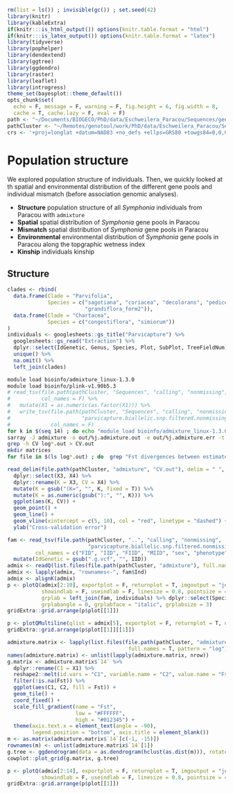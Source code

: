 ```r
rm(list = ls()) ; invisible(gc()) ; set.seed(42)
library(knitr)
library(kableExtra)
if(knitr:::is_html_output()) options(knitr.table.format = "html") 
if(knitr:::is_latex_output()) options(knitr.table.format = "latex") 
library(tidyverse)
library(pophelper)
library(dendextend)
library(ggtree)
library(ggdendro)
library(raster)
library(leaflet)
library(introgress)
theme_set(bayesplot::theme_default())
opts_chunk$set(
  echo = F, message = F, warning = F, fig.height = 6, fig.width = 8,
  cache = T, cache.lazy = F, eval = F)
path <- "~/Documents/BIOGECO/PhD/data/Eschweilera_Paracou/Sequences/genomics"
pathCluster <- "~/Remotes/genotoul/work/PhD/data/Eschweilera_Paracou/Sequences/genomics"
crs <- '+proj=longlat +datum=NAD83 +no_defs +ellps=GRS80 +towgs84=0,0,0'
```

# Population structure

We explored population structure of individuals. Then, we quickly looked at th spatial and environmental distribution of the different gene pools and individual mismatch (before association genomic analyses).

* __Structure__ population structure of all *Symphonia* individuals from Paracou with `admixture`
* __Spatial__ spatial distribution of *Symphonia* gene pools in Paracou
* __Mismatch__ spatial distribution of *Symphonia* gene pools in Paracou
* __Environmental__ environmental distribution of *Symphonia* gene pools in Paracou along the topgraphic wetness index
* __Kinship__ individuals kinship

## Structure

```r
clades <- rbind(
  data.frame(Clade = "Parvifolia",
             Species = c("sagotiana", "coriacea", "decolorans", "pedicellata", "wachenheimii", "grandiflora",
                         "grandiflora_form2")),
  data.frame(Clade = "Chartacea",
             Species = c("congestiflora", "simiorum"))
)
individuals <- googlesheets::gs_title("Parvicapture") %>% 
  googlesheets::gs_read("Extraction") %>% 
  dplyr::select(IdGenetic, Genus, Species, Plot, SubPlot, TreeFieldNum) %>% 
  unique() %>% 
  na.omit() %>% 
  left_join(clades)
```

```bash
module load bioinfo/admixture_linux-1.3.0
module load bioinfo/plink-v1.90b5.3
# read_tsv(file.path(pathCluster, "Sequences", "calling", "nonmissing", "parvicapture.biallelic.snp.filtered.nonmissing.bim"),
#          col_names = F) %>%
#   mutate(X1 = as.numeric(as.factor(X1))) %>%
#   write_tsv(file.path(pathCluster, "Sequences", "calling", "nonmissing", "renamed",
#                       "parvicapture.biallelic.snp.filtered.nonmissing.bim"),
#             col_names = F)
for k in $(seq 14) ; do echo "module load bioinfo/admixture_linux-1.3.0 ; admixture --cv ../../calling/nonmissing/renamed/parvicapture.biallelic.snp.filtered.nonmissing.bed $k | tee log$k.out" ; done > admixture.sh
sarray -J admixture -o out/%j.admixture.out -e out/%j.admixture.err -t 48:00:00 --mem=8G --mail-type=BEGIN,END,FAIL admixture.sh
grep -h CV log*.out > CV.out
mkdir matrices
for file in $(ls log*.out) ; do  grep "Fst divergences between estimated populations:" -A 20 $file | head -n -2 > matrices/$file ; done
```

```r
read_delim(file.path(pathCluster, "admixture", "CV.out"), delim = " ", col_names = F) %>% 
  dplyr::select(X3, X4) %>% 
  dplyr::rename(K = X3, CV = X4) %>% 
  mutate(K = gsub("(K=", "", K, fixed = T)) %>% 
  mutate(K = as.numeric(gsub("):", "", K))) %>% 
  ggplot(aes(K, CV)) +
  geom_point() +
  geom_line() +
  geom_vline(xintercept = c(5, 10), col = "red", linetype = "dashed") +
  ylab("Cross-validation error")
```

```r
fam <- read_tsv(file.path(pathCluster, "..", "calling", "nonmissing",
                          "parvicapture.biallelic.snp.filtered.nonmissing.fam"),
         col_names = c("FID", "IID", "FIID", "MIID", "sex", "phenotype")) %>% 
  mutate(IdGenetic = gsub(".g.vcf", "", IID))
admix <- readQ(list.files(file.path(pathCluster, "admixture"), full.names = T, pattern = ".Q"), indlabfromfile = F)
admix <- lapply(admix, "rownames<-", fam$Ind)
admix <- alignK(admix)
p <- plotQ(admix[2:10], exportplot = F, returnplot = T, imgoutput = "join", basesize = 11, splab = paste0("K=",2:10),
           showindlab = F, useindlab = F, linesize = 0.8, pointsize = 4, sortind = 'all', sharedindlab = F,
           grplab = left_join(fam, individuals) %>% dplyr::select(Species), selgrp = "Species", ordergrp = T,
           grplabangle = 0, grplabface = "italic", grplabsize = 3)
gridExtra::grid.arrange(p$plot[[1]]) 
```

```r
p <- plotQMultiline(qlist = admix[5], exportplot = F, returnplot = T, useindlab = T, ordergrp=T, grplab = left_join(fam, individuals) %>% dplyr::select(Species), sortind = "Cluster1")
gridExtra::grid.arrange(p$plot[[1]][[1]]) 
```

```r
admixture.matrix <- lapply(list.files(file.path(pathCluster, "admixture", "matrices"), 
                                       full.names = T, pattern = "log"), read_tsv, skip = 1)
names(admixture.matrix) <- unlist(lapply(admixture.matrix, nrow))
g.matrix <- admixture.matrix$`14` %>% 
  dplyr::rename(C1 = X1) %>% 
  reshape2::melt(id.vars = "C1", variable.name = "C2", value.name = "Fst") %>% 
  filter(!is.na(Fst)) %>% 
  ggplot(aes(C1, C2, fill = Fst)) +
  geom_tile() +
  coord_fixed() +
  scale_fill_gradient(name = "Fst",
                      low = "#FFFFFF",
                      high = "#012345") +
  theme(axis.text.x = element_text(angle = -90),
        legend.position = "bottom", axis.title = element_blank())
m <- as.matrix(admixture.matrix$`14`[c(-1, -15)])
rownames(m) <- unlist(admixture.matrix$`14`[1])
g.tree <- ggdendrogram(data = as.dendrogram(hclust(as.dist(m))), rotate = T)
cowplot::plot_grid(g.matrix, g.tree)
```

```r
p <- plotQ(admix[2:14], exportplot = F, returnplot = T, imgoutput = "join", basesize = 11, splab = paste0("K=",2:14),
           showindlab = F, useindlab = F, linesize = 0.8, pointsize = 4, sortind = 'all', sharedindlab = F)
gridExtra::grid.arrange(p$plot[[1]]) 
```

<!-- ## Spatial -->

<!-- Gene pools spatial distribution didn't revealed much. Few individuals with a morphotype associated to the wrong ecotype have been reassigned with their gene pool the gene pool corresponding to the "good" ecotype (*e.g.* P13-4-361 previously presented as the *S. globulifera* morphotype living in plateau belong to the *S. sp1* gene pool). But we still have individual with ecotypes not matching their gene pool, especially in subplot1 1 of plot 1 where there is a mix of gene pools in the bottomland but with a lot of hybridization ! In a nutshell, there are interessant patterns that deserve further detailed investigations (to be continued in association genomics). -->

<!-- ```{r trees} -->
<!-- trees <- src_sqlite(file.path("/home/sylvain//Documents/BIOGECO/PhD/data/Paracou/", -->
<!--                               "trees", "Paracou.sqlite")) %>%  -->
<!--   tbl("Paracou") %>%  -->
<!--   filter(Genus == "Symphonia") %>%  -->
<!--   filter(CensusYear == 2015) %>%  -->
<!--   filter(CodeAlive == 1) %>%  -->
<!--   filter(CodeMeas == 0) %>%  -->
<!--   filter(Plot != 18) %>%  -->
<!--   collect() %>%  -->
<!--   mutate(treatment = c(c('C', 'T1', 'T2', 'T3',  -->
<!--                          'T2', 'C', 'T1', 'T3', -->
<!--                          'T1', 'T2', 'C', 'T3'),  -->
<!--                        rep('B', 4))[Plot]) -->
<!-- fam <- read_tsv(file.path(path, "..", "variantCalling", "paracou", -->
<!--                           "symcapture.all.biallelic.snp.filtered.nonmissing.paracou.fam"), -->
<!--          col_names = c("FID", "IID", "FIID", "MIID", "sex", "phenotype")) %>%  -->
<!--   mutate(Ind = gsub(".g.vcf", "", IID)) -->
<!-- trees <- readQ(file.path(path, "admixture", "paracou", "symcapture.all.biallelic.snp.filtered.nonmissing.paracou.3.Q"))[[1]] %>%  -->
<!--   mutate(Ind = fam$Ind) %>%  -->
<!--   dplyr::rename(Ssp1 = Cluster1, SgParacou = Cluster2, SgRegina = Cluster3) %>%  -->
<!--   mutate(type = "admixed") %>%  -->
<!--   mutate(type = ifelse(Ssp1 > 0.9, "Ssp1", type)) %>%  -->
<!--   mutate(type = ifelse(SgParacou > 0.9, "SgParacou", type)) %>%  -->
<!--   mutate(type = ifelse(SgRegina > 0.9, "SgRegina", type)) %>%  -->
<!--   left_join(pop) %>%  -->
<!--   mutate(X = gsub("P", "", Ind)) %>%  -->
<!--   separate(X, c("Plot", "SubPlot", "TreeFieldNum"), convert = T) %>%  -->
<!--   left_join(trees) -->
<!-- # trees <- filter(trees, sp1 > 0.1, sp1 < 0.9) -->
<!-- treesXY <- na.omit(trees) -->
<!-- coordinates(treesXY) <- ~Xutm + Yutm -->
<!-- proj4string(treesXY) <- '+proj=utm +zone=22 +datum=WGS84 +units=m +no_defs +ellps=WGS84 +towgs84=0,0,0' -->
<!-- treesXY <- spTransform(treesXY, CRSobj = crs) -->
<!-- treesPal <- colorFactor(palette = "Set3", levels = c("Ssp1", "SgParacou", "SgRegina")) -->
<!-- # trees %>%  -->
<!-- #   dplyr::select(Ind, Species, Pop2, type) %>%  -->
<!-- #   dplyr::rename(MtBD = Species, MtF = Pop2, GP = type) %>%  -->
<!-- #   write_tsv("./symcapture_save/gp.tsv") -->
<!-- ``` -->

<!-- ```{r popStrSpace, fig.cap="Membership to the *Symphonia globulifera* gene pool for Paracou individuals."} -->
<!-- limits <- shapefile(file.path("/home/sylvain//Documents/BIOGECO/PhD/data/Paracou/",  -->
<!--                               "limits", "OverallPlots.shp")) -->
<!-- limits <- spTransform(limits, CRSobj = crs) -->
<!-- wetness <- raster(file.path("/home/sylvain//Documents/BIOGECO/PhD/data/Paracou/",  -->
<!--                             "topography", "TWI_1m.tif")) -->
<!-- relele <- raster(file.path("/home/sylvain//Documents/BIOGECO/PhD/data/Paracou/",  -->
<!--                             "topography", "RelativeElevation_1m.tif")) -->
<!-- dem <- raster(file.path("/home/sylvain//Documents/BIOGECO/PhD/data/Paracou/", -->
<!--                         "topography", "DEM_1m_2015.tif")) # for CRS -->
<!-- projection(wetness) <- projection(dem) -->
<!-- projection(relele) <- projection(dem) -->
<!-- wetness <- projectRaster(wetness, crs = crs) -->
<!-- relele <- projectRaster(relele, crs = crs) -->
<!-- treesXY$TWI <- raster::extract(wetness, treesXY) -->
<!-- treesXY$RelativeElevation <- raster::extract(relele, treesXY) -->
<!-- treesXY$DEM <- raster::extract(dem, treesXY) -->
<!-- leaflet() %>% -->
<!--   addRasterImage(aggregate(wetness, 4),  group = "TWI",  -->
<!--                  colors = colorBin("Greys", domain = NULL, bins = 5, na.color = "transparent")) %>%  -->
<!--   leaflet.minicharts::addMinicharts( -->
<!--     treesXY$Xutm, treesXY$Yutm, -->
<!--     type = "pie", -->
<!--     chartdata = treesXY@data[, c("Ssp1", "SgParacou", "SgRegina")],  -->
<!--     colorPalette = c("#CD2626", "#1E90FF", "#0000EE"),  -->
<!--     width = treesXY$CircCorr/pi/2, -->
<!--     transitionTime = 0, -->
<!--     labelText = treesXY$Ind, -->
<!--     opacity = 0.5 -->
<!--   ) -->
<!-- ``` -->

<!-- ## Mismatch -->

<!-- Looking into detail for *S. globulifera* 2 commonly described morphotypes (Fig. \@ref(fig:admixtureParacou2)), we have 32 individuals belonging to *S. sp1* phenotype, 5 admixed individuals and finally 113 individuals with matching morhpotype and cluster (70%). Whereas for *S. sp1* morphotype, we have 20 individuals belonging to *S. globulifera* phenotype, 7 admixed individuals and finally 180 individuals with matching morhpotype and cluster (88%). And last but not least, individuals identified as mixed morphotype on the field included 9 *S. globulifera* cluster and 19 *S. sp1* cluster. Consequently including admixed indivduals we have 146 individuals in the *S. globulifera* cluster against 239 in the *S. sp1* cluster. -->

<!-- We doubled checked (i) individuals with a mismatch between morphotype in Paracou data base (Pascal Petronelli identification) and gene pool attribution, (ii) *Symphonia globulifera type Regina* individuals, and (iii) admixed individuals with a blind-identification on the field. Most of them were failed first-identification and not an issue with gene pool attribution ([Field result](https://docs.google.com/spreadsheets/d/1mHiaCRBHhTjXauyHshzrl8owyRkPHjChlP4EzOq6fc4/edit?usp=sharing)). Among 68 individuals, 59 were correct with blind-identification (87%) and 9 could be a possible error (13% of mismatch, 2% of the total number of sampled individuals). -->

<!-- ```{r mismatch, eval=T, fig.cap="Membership to the *Symphonia globulifera* gene pool for mismatch."} -->
<!-- wetness <- raster(file.path("/home/sylvain//Documents/BIOGECO/PhD/data/Paracou/",  -->
<!--                             "topography", "TWI_1m.tif")) -->
<!-- dem <- raster(file.path("/home/sylvain//Documents/BIOGECO/PhD/data/Paracou/", -->
<!--                         "topography", "DEM_1m_2015.tif")) # for CRS -->
<!-- projection(wetness) <- projection(dem) -->
<!-- wetness <- projectRaster(wetness, crs = crs) -->
<!-- mismatch <- trees %>%  -->
<!--   dplyr::select(-Pop2) %>%  -->
<!--   mutate(MorphotypeDB = toupper(substr(Species, 1, 1))) %>%  -->
<!--   dplyr::rename(MorphotypeField = Pop) %>%  -->
<!--   mutate(Genotype = "A") %>%  -->
<!--   mutate(Genotype = ifelse(Ssp1 > 0.9, "S", Genotype)) %>%  -->
<!--   mutate(Genotype = ifelse(SgParacou > 0.9, "G", Genotype)) %>%  -->
<!--   mutate(Genotype = ifelse(SgRegina > 0.9, "G", Genotype)) %>%  -->
<!--   filter(Genotype != "A") %>%  -->
<!--   filter(MorphotypeDB != "I") %>%  -->
<!--   filter(Genotype != MorphotypeDB) -->
<!-- coordinates(mismatch) <- ~Xutm + Yutm -->
<!-- proj4string(mismatch) <- '+proj=utm +zone=22 +datum=WGS84 +units=m +no_defs +ellps=WGS84 +towgs84=0,0,0' -->
<!-- mismatch <- spTransform(mismatch, CRSobj = crs) -->
<!-- leaflet() %>% -->
<!--   addRasterImage(aggregate(wetness, 4),  group = "TWI",  -->
<!--                  colors = colorBin("Greys", domain = NULL, bins = 5, na.color = "transparent")) %>%  -->
<!--   leaflet.minicharts::addMinicharts( -->
<!--     mismatch$Xutm, mismatch$Yutm, -->
<!--     type = "pie", -->
<!--     chartdata = mismatch@data[, c("Ssp1", "SgParacou", "SgRegina")],  -->
<!--     colorPalette = c("#CD2626", "#1E90FF", "#0000EE"),  -->
<!--     width = mismatch$CircCorr/pi/2, -->
<!--     transitionTime = 0, -->
<!--     opacity = 0.5 -->
<!--   ) -->
<!-- ``` -->

<!-- ## Environmental -->

<!-- Gene pools distribution along topographic wetness index and relative elevation is similar to morphotype distribution, revealing the two classical and clear morphotype-ecotype assocaitions of *S. sp1* and *S. globulifera*. Nevertheless, we can noticed that *S. globulifera type Régina* grows in habitats even wetter than *S. globulifera type Paracou* as revealed by the topographic wetness index and not the relative elevation (so the position in the watershed matters). Gene pools association to the environment will be further explored with environmental genomics, to identify SNPs specifically associated to the topographic association.  -->

<!-- ```{r wetness, fig.cap="Gene pools distribution along topgraphic wetness index and relative elevation for Paracou individuals."} -->
<!-- treesXY@data %>%  -->
<!--   dplyr::select(type, Pop, RelativeElevation, TWI) %>% -->
<!--   reshape2::melt(id.vars = c("type", "Pop")) %>%  -->
<!--   ggplot(aes(value, fill = type, color = type)) + -->
<!--   geom_density(alpha = 0.3) + -->
<!--   facet_wrap(~ variable, scales = "free", nrow = 2) + -->
<!--   scale_x_sqrt() + -->
<!--   scale_color_discrete("Genotype", labels = c("Admixed", "S. globulifera\ntype Paracou", -->
<!--                                      "S. globulifera\ntype Regina", "S. sp1")) + -->
<!--   scale_fill_discrete("Genotype", labels = c("Admixed", "S. globulifera\ntype Paracou", -->
<!--                                      "S. globulifera\ntype Regina", "S. sp1")) -->
<!-- ``` -->

<!-- ## Kinship -->

<!-- We calculated kinship matrix (Fig. \@ref(fig:kinship)) for every individuals to be used in genomic scan to control for population structure. 19 individual, belonging to all gene pools, had only negative kinship values (Fig \@ref(fig:NegkinshipGraph)). After investigation it seems that these individuals are individuals without family in Paracou with null kinship with other individuals of their gene pools and negative values  with other individuals of other gene pools. Interestingly though individuals with only null or negative kinship were all located on the limit of Paracou plots (Fig \@ref(fig:Negkinshipmap)). -->

<!-- ```{bash relatedness, eval=F, echo=T} -->
<!-- module load bioinfo/plink-v1.90b5.3 -->
<!-- plink \ -->
<!--   --bfile symcapture.all.biallelic.snp.filtered.nonmissing.paracou \ -->
<!--   --allow-extra-chr \ -->
<!--   --recode vcf-iid \ -->
<!--   --out symcapture.all.biallelic.snp.filtered.nonmissing.paracou -->
<!-- vcftools --gzvcf  symcapture.all.biallelic.snp.filtered.nonmissing.paracou.vcf.gz  --relatedness2 -->
<!-- # an estimated kinship coefficient range >0.354, [0.177, 0.354], [0.0884, 0.177] and [0.0442, 0.0884] corresponds to duplicate/MZ twin, 1st-degree, 2nd-degree, and 3rd-degree relationships respectively -->
<!-- ``` -->

<!-- ```{r kinship, fig.cap="Individuals kinship matrix."} -->
<!-- read_tsv(file.path(path, "..", "variantCalling", "paracou", "out.relatedness2")) %>%  -->
<!--   left_join(symcapture.admix[[2]] %>%  -->
<!--               dplyr::select(Cluster1) %>%  -->
<!--               dplyr::rename(Cl1Ind1 = Cluster1) %>%  -->
<!--               mutate(INDV1 = paste0(row.names(.), ".g.vcf"))) %>%  -->
<!--     left_join(symcapture.admix[[2]] %>%  -->
<!--               dplyr::select(Cluster1) %>%  -->
<!--               dplyr::rename(Cl1Ind2 = Cluster1) %>%  -->
<!--               mutate(INDV2 = paste0(row.names(.), ".g.vcf"))) %>%  -->
<!--   ggplot(aes(reorder(INDV1, Cl1Ind1),  -->
<!--              reorder(INDV2, Cl1Ind2),  -->
<!--              fill = RELATEDNESS_PHI)) + -->
<!--     geom_tile() + -->
<!--   scale_fill_gradient2("kinship", low = scales::muted("blue"), high = scales::muted("red")) + -->
<!--   theme(axis.title = element_blank(), -->
<!--         axis.text = element_blank(), -->
<!--         axis.ticks = element_blank(), -->
<!--         axis.line = element_blank()) -->

<!-- read_tsv(file.path(path, "..", "variantCalling", "paracou", "out.relatedness2")) %>%  -->
<!--   left_join(symcapture.admix[[2]] %>%  -->
<!--               dplyr::select(Cluster1) %>%  -->
<!--               dplyr::rename(Cl1Ind1 = Cluster1) %>%  -->
<!--               mutate(INDV1 = paste0(row.names(.), ".g.vcf"))) %>%  -->
<!--   left_join(symcapture.admix[[2]] %>%  -->
<!--               dplyr::select(Cluster1) %>%  -->
<!--               dplyr::rename(Cl1Ind2 = Cluster1) %>%  -->
<!--               mutate(INDV2 = paste0(row.names(.), ".g.vcf"))) %>%  -->
<!--   mutate(relation = cut(RELATEDNESS_PHI,  -->
<!--                         breaks = c(0.0442, 0.0884, 0.177, 0.354, Inf),  -->
<!--                         labels = c("3rd", "2nd", "1st", "twin"))) %>%  -->
<!--   na.omit(relation) %>% -->
<!--   ggplot(aes(reorder(INDV1, Cl1Ind1),  -->
<!--              reorder(INDV2, Cl1Ind2),  -->
<!--              fill = relation)) + -->
<!--   geom_tile() + -->
<!--   theme(axis.title = element_blank(), -->
<!--         axis.text = element_blank(), -->
<!--         axis.ticks = element_blank(), -->
<!--         axis.line = element_blank()) -->
<!-- ``` -->

<!-- ```{r NegkinshipGraph, fig.cap="Kinship distribution for individuals with only null or negative kinship."} -->
<!-- read_tsv(file.path(path, "..", "variantCalling", "paracou3pop", "paracou3pop.all.relatedness2")) %>%  -->
<!--   filter(INDV1 != INDV2) %>%  -->
<!--   mutate(kinPos = as.numeric(RELATEDNESS_PHI > 0)) %>%  -->
<!--   group_by(INDV1) %>%  -->
<!--   filter(sum(kinPos) == 0) %>%  -->
<!--   ungroup() %>%  -->
<!--   mutate(INDV1 = gsub(".g.vcf", "", INDV1)) %>%  -->
<!--   mutate(Ind = gsub(".g.vcf", "", INDV2)) %>%  -->
<!--   left_join(trees) %>%  -->
<!--   ggplot(aes(RELATEDNESS_PHI, fill = type)) + -->
<!--   geom_histogram(position = "dodge") + -->
<!--   geom_vline(xintercept = 0, color = "lightgrey", linetype = "dashed") + -->
<!--   facet_wrap(~ INDV1) + -->
<!--   xlab("Kinship") + -->
<!--   theme(legend.position = c(0.9, 0.05)) -->
<!-- ``` -->

<!-- ```{r Negkinshipmap, fig.cap="Map of individuals with only null or negative kinship."} -->
<!-- kinship <- read_tsv(file.path(path, "..", "variantCalling", "paracou3pop", "paracou3pop.all.relatedness2")) %>%  -->
<!--   filter(INDV1 != INDV2) %>%  -->
<!--   mutate(kinPos = as.numeric(RELATEDNESS_PHI > 0)) %>%  -->
<!--   group_by(INDV1) %>%  -->
<!--   summarise(kinPos = sum(kinPos)) %>%  -->
<!--   arrange(kinPos) %>%  -->
<!--   filter(kinPos == 0) %>%  -->
<!--   mutate(Ind = gsub(".g.vcf", "", INDV1)) %>%  -->
<!--   left_join(trees) -->
<!-- coordinates(kinship) <- ~Xutm + Yutm -->
<!-- proj4string(kinship) <- '+proj=utm +zone=22 +datum=WGS84 +units=m +no_defs +ellps=WGS84 +towgs84=0,0,0' -->
<!-- kinship <- spTransform(kinship, CRSobj = crs) -->
<!-- leaflet() %>% -->
<!--   addRasterImage(aggregate(wetness, 4),  group = "TWI", -->
<!--                  colors = colorBin("Greys", domain = NULL, bins = 5, na.color = "transparent")) %>% -->
<!--   addCircles(data = kinship, radius =  ~CircCorr/pi, color = colorFactor("viridis", kinship$type)(kinship$type), -->
<!--              label = kinship$Ind) %>%  -->
<!--   addLegend(pal = colorFactor("viridis", kinship$type), values = kinship$type, title = 'Gene Pool') -->
<!-- ``` -->
